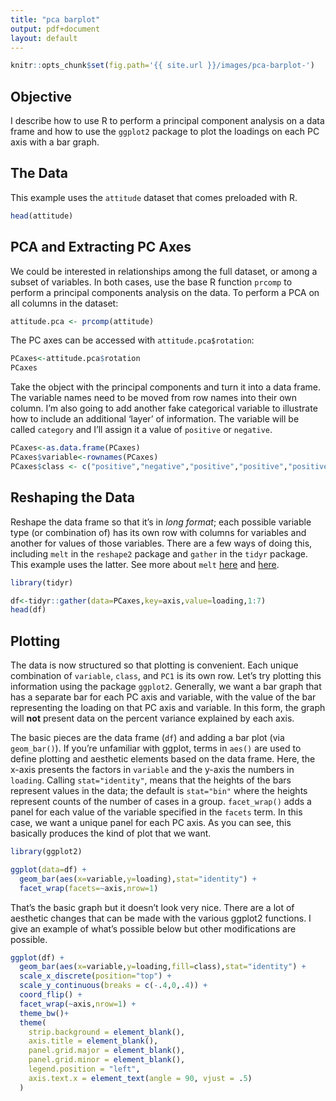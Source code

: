 ```yaml
---
title: "pca barplot"
output: pdf+document
layout: default
---
```


```r
knitr::opts_chunk$set(fig.path='{{ site.url }}/images/pca-barplot-')
```

## Objective
I describe how to use R to perform a principal component analysis on a data frame and how to use the `ggplot2` package to plot the loadings on each PC axis with a bar graph.

## The Data
This example uses the `attitude` dataset that comes preloaded with R.

```r
head(attitude)
```

## PCA and Extracting PC Axes
We could be interested in relationships among the full dataset, or among a subset of variables. In both cases, use the base R function `prcomp` to perform a principal components analysis on the data. To perform a PCA on all columns in the dataset:

```r
attitude.pca <- prcomp(attitude)
```

The PC axes can be accessed with `attitude.pca$rotation`:

```r
PCaxes<-attitude.pca$rotation
PCaxes
```

Take the object with the principal components and turn it into a data frame. The variable names need to be moved from row names into their own column. I'm also going to add another fake categorical variable to illustrate how to include an additional 'layer' of information. The variable will be called `category` and I'll assign it a value of `positive` or `negative`.

```r
PCaxes<-as.data.frame(PCaxes)
PCaxes$variable<-rownames(PCaxes)
PCaxes$class <- c("positive","negative","positive","positive","positive","negative","positive")
```


## Reshaping the Data
Reshape the data frame so that it's in _long format_; each possible variable type (or combination of) has its own row with columns for variables and another for values of those variables. There are a few ways of doing this, including `melt` in the `reshape2` package and `gather` in the `tidyr` package. This example uses the latter. See more about `melt` [here](http://seananderson.ca/2013/10/19/reshape.html) and [here](http://www.cookbook-r.com/Manipulating_data/Converting_data_between_wide_and_long_format/). 

```r
library(tidyr)

df<-tidyr::gather(data=PCaxes,key=axis,value=loading,1:7)
head(df)
```

## Plotting
The data is now structured so that plotting is convenient. Each unique combination of `variable`, `class`, and `PC1` is its own row. Let's try plotting this information using the package `ggplot2`. Generally, we want a bar graph that has a separate bar for each PC axis and variable, with the value of the bar representing the loading on that PC axis and variable. In this form, the graph will __not__ present data on the percent variance explained by each axis.

The basic pieces are the data frame (`df`) and adding a bar plot (via `geom_bar()`). If you're unfamiliar with ggplot, terms in `aes()` are used to define plotting and aesthetic elements based on the data frame. Here, the x-axis presents the factors in `variable` and the y-axis the numbers in `loading`. Calling `stat="identity"`, means that the heights of the bars represent values in the data; the default is `stat="bin"` where the heights represent counts of the number of cases in a group. `facet_wrap()` adds a panel for each value of the variable specified in the `facets` term. In this case, we want a unique panel for each PC axis. As you can see, this basically produces the kind of plot that we want. 

```r
library(ggplot2)

ggplot(data=df) +
  geom_bar(aes(x=variable,y=loading),stat="identity") +
  facet_wrap(facets=~axis,nrow=1)
```

That's the basic graph but it doesn't look very nice. There are a lot of aesthetic changes that can be made with the various ggplot2 functions. I give an example of what's possible below but other modifications are possible. 

```r
ggplot(df) +
  geom_bar(aes(x=variable,y=loading,fill=class),stat="identity") +
  scale_x_discrete(position="top") +
  scale_y_continuous(breaks = c(-.4,0,.4)) +
  coord_flip() +
  facet_wrap(~axis,nrow=1) +
  theme_bw()+
  theme(
    strip.background = element_blank(),
    axis.title = element_blank(),
    panel.grid.major = element_blank(),
    panel.grid.minor = element_blank(),
    legend.position = "left",
    axis.text.x = element_text(angle = 90, vjust = .5)
  )
```